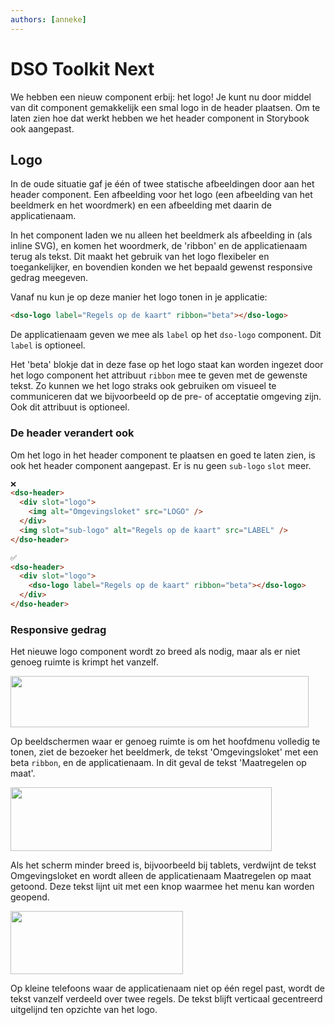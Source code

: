 ```yaml
---
authors: [anneke]
---
```


# DSO Toolkit Next

We hebben een nieuw component erbij: het logo! Je kunt nu door middel van dit component gemakkelijk een smal logo in de header plaatsen. Om te laten zien hoe dat werkt hebben we het header component in Storybook ook aangepast.

## Logo

In de oude situatie gaf je één of twee statische afbeeldingen door aan het header component. Een afbeelding voor het logo (een afbeelding van het beeldmerk en het woordmerk) en een afbeelding met daarin de applicatienaam.

In het component laden we nu alleen het beeldmerk als afbeelding in (als inline SVG), en komen het woordmerk, de 'ribbon' en de applicatienaam terug als tekst. Dit maakt het gebruik van het logo flexibeler en toegankelijker, en bovendien konden we het bepaald gewenst responsive gedrag meegeven.

Vanaf nu kun je op deze manier het logo tonen in je applicatie:

```html
<dso-logo label="Regels op de kaart" ribbon="beta"></dso-logo>
```

De applicatienaam geven we mee als `label` op het `dso-logo` component. Dit `label` is optioneel.

Het 'beta' blokje dat in deze fase op het logo staat kan worden ingezet door het logo component het attribuut `ribbon` mee te geven met de gewenste tekst. Zo kunnen we het logo straks ook gebruiken om visueel te communiceren dat we bijvoorbeeld op de pre- of acceptatie omgeving zijn. Ook dit attribuut is optioneel.

### De header verandert ook

Om het logo in het header component te plaatsen en goed te laten zien, is ook het header component aangepast. Er is nu geen `sub-logo` `slot` meer.

```html
❌
<dso-header>
  <div slot="logo">
    <img alt="Omgevingsloket" src="LOGO" />
  </div>
  <img slot="sub-logo" alt="Regels op de kaart" src="LABEL" />
</dso-header>

✅
<dso-header>
  <div slot="logo">
    <dso-logo label="Regels op de kaart" ribbon="beta"></dso-logo>
  </div>
</dso-header>
```

### Responsive gedrag

Het nieuwe logo component wordt zo breed als nodig, maar als er niet genoeg ruimte is krimpt het vanzelf.

<img src="img/2023-10-09-logo-laptop.png" alt="" width="477" height="82" />

Op beeldschermen waar er genoeg ruimte is om het hoofdmenu volledig te tonen, ziet de bezoeker het beeldmerk, de tekst 'Omgevingsloket' met een beta `ribbon`, en de applicatienaam. In dit geval de tekst 'Maatregelen op maat'.

<img src="img/2023-10-09-logo-small-tablet.png" width="418" height="102" alt="" />

Als het scherm minder breed is, bijvoorbeeld bij tablets, verdwijnt de tekst Omgevingsloket en wordt alleen de applicatienaam Maatregelen op maat getoond. Deze tekst lijnt uit met een knop waarmee het menu kan worden geopend.

<img src="img/2023-10-09-logo-small-phone.png" alt="" width="276" height="101" />

Op kleine telefoons waar de applicatienaam niet op één regel past, wordt de tekst vanzelf verdeeld over twee regels. De tekst blijft verticaal gecentreerd uitgelijnd ten opzichte van het logo.
